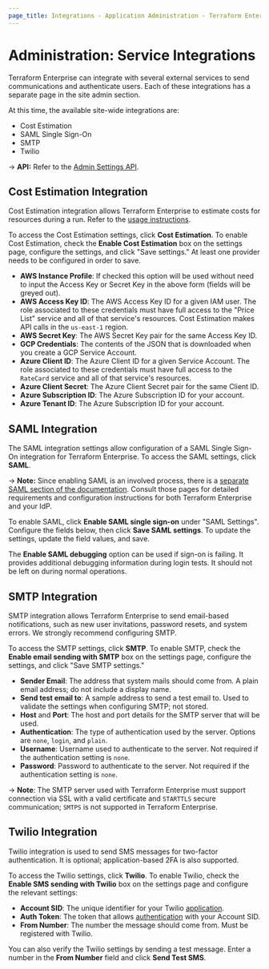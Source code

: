```yaml
---
page_title: Integrations - Application Administration - Terraform Enterprise
---
```


# Administration: Service Integrations

Terraform Enterprise can integrate with several external services to send communications and authenticate users. Each of these integrations has a separate page in the site admin section.

At this time, the available site-wide integrations are:

* Cost Estimation
* SAML Single Sign-On
* SMTP
* Twilio

-> **API:** Refer to the [Admin Settings API](/enterprise/api-docs/admin/settings).

## Cost Estimation Integration

Cost Estimation integration allows Terraform Enterprise to estimate costs for resources during a run. Refer to the [usage instructions](/enterprise/cost-estimation).

To access the Cost Estimation settings, click **Cost Estimation**. To enable Cost Estimation, check the **Enable Cost Estimation** box on the settings page, configure the settings, and click "Save settings." At least one provider needs to be configured in order to save.

* **AWS Instance Profile**: If checked this option will be used without need to input the Access Key or Secret Key in the above form (fields will be greyed out).
* **AWS Access Key ID**: The AWS Access Key ID for a given IAM user. The role associated to these credentials must have full access to the "Price List" service and all of that service's resources. Cost Estimation makes API calls in the `us-east-1` region.
* **AWS Secret Key**: The AWS Secret Key pair for the same Access Key ID.
* **GCP Credentials**: The contents of the JSON that is downloaded when you create a GCP Service Account.
* **Azure Client ID**: The Azure Client ID for a given Service Account. The role associated to these credentials must have full access to the `RateCard` service and all of that service's resources.
* **Azure Client Secret**: The Azure Client Secret pair for the same Client ID.
* **Azure Subscription ID**: The Azure Subscription ID for your account.
* **Azure Tenant ID**: The Azure Subscription ID for your account.

## SAML Integration

The SAML integration settings allow configuration of a SAML Single Sign-On integration for Terraform Enterprise. To access the SAML settings, click **SAML**.

-> **Note:** Since enabling SAML is an involved process, there is a [separate SAML section of the documentation](/enterprise/saml/configuration). Consult those pages for detailed requirements and configuration instructions for both Terraform Enterprise and your IdP.

To enable SAML, click **Enable SAML single sign-on** under "SAML Settings". Configure the fields below, then click **Save SAML settings**. To update the settings, update the field values, and save.

The **Enable SAML debugging** option can be used if sign-on is failing. It provides additional debugging information during login tests. It should not be left on during normal operations.

## SMTP Integration

SMTP integration allows Terraform Enterprise to send email-based notifications, such as new user invitations, password resets, and system errors. We strongly recommend configuring SMTP.

To access the SMTP settings, click **SMTP**. To enable SMTP, check the **Enable email sending with SMTP** box on the settings page, configure the settings, and click "Save SMTP settings."

* **Sender Email**: The address that system mails should come from. A plain email address; do not include a display name.
* **Send test email to**: A sample address to send a test email to. Used to validate the settings when configuring SMTP; not stored.
* **Host** and **Port**: The host and port details for the SMTP server that will be used.
* **Authentication**: The type of authentication used by the server. Options are `none`, `login`, and `plain`.
* **Username**: Username used to authenticate to the server. Not required if the authentication setting is `none`.
* **Password**: Password to authenticate to the server. Not required if the authentication setting is `none`.

-> **Note**: The SMTP server used with Terraform Enterprise must support connection via SSL with a valid certificate and `STARTTLS` secure communication; `SMTPS` is not supported in Terraform Enterprise.

## Twilio Integration

Twilio integration is used to send SMS messages for two-factor authentication. It is optional; application-based 2FA is also supported.

To access the Twilio settings, click **Twilio**. To enable Twilio, check the **Enable SMS sending with Twilio** box on the settings page and configure the relevant settings:

* **Account SID**: The unique identifier for your Twilio [application](https://www.twilio.com/docs/usage/api/applications).
* **Auth Token**: The token that allows [authentication](https://support.twilio.com/hc/en-us/articles/223136027-Auth-Tokens-and-How-to-Change-Them) with your Account SID.
* **From Number**: The number the message should come from. Must be registered with Twilio.

You can also verify the Twilio settings by sending a test message. Enter a number in the **From Number** field and click **Send Test SMS**.
